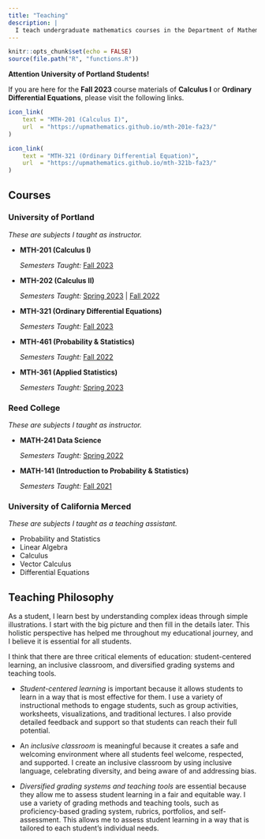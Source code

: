 ---
title: "Teaching"
description: | 
  I teach undergraduate mathematics courses in the Department of Mathematics at the University of Portland.
---

```{r setup, include=FALSE}
knitr::opts_chunk$set(echo = FALSE)
source(file.path("R", "functions.R"))
```

::: {.infobox data-latex="{caution}"}
::: {.center data-latex=""}
**Attention University of Portland Students!**

If you are here for the **Fall 2023** course materials of **Calculus I** or **Ordinary Differential Equations**, please visit the following links.

```{r, echo=FALSE}
icon_link(
    text = "MTH-201 (Calculus I)",
    url  = "https://upmathematics.github.io/mth-201e-fa23/"
)
```

```{r, echo=FALSE}
icon_link(
    text = "MTH-321 (Ordinary Differential Equation)",
    url  = "https://upmathematics.github.io/mth-321b-fa23/"
)
```
:::
:::

## Courses

### University of Portland

*These are subjects I taught as instructor.*

  - **MTH-201 (Calculus I)**
  
    *Semesters Taught:* [Fall 2023](https://upmathematics.github.io/mth-201e-fa23/){target="_blank"}
  
  - **MTH-202 (Calculus II)**
  
    *Semesters Taught:* [Spring 2023](https://upmathematics.github.io/mth-202a-sp23/){target="_blank"} | [Fall 2022](https://upmathematics.github.io/mth-202a-fa22/){target="_blank"}
  
  - **MTH-321 (Ordinary Differential Equations)**
  
    *Semesters Taught:* [Fall 2023](https://upmathematics.github.io/mth-321b-fa23/){target="_blank"}
  
  - **MTH-461 (Probability & Statistics)**
  
    *Semesters Taught:* [Fall 2022](https://upmathematics.github.io/mth-461a-fa22/){target="_blank"}
    
  - **MTH-361 (Applied Statistics)**
  
    *Semesters Taught:* [Spring 2023](https://upmathematics.github.io/mth-361ab-sp23/){target="_blank"}

### Reed College

*These are subjects I taught as instructor.*

  - **MATH-241 Data Science**
  
    *Semesters Taught:* [Spring 2022](https://reed-statistics.github.io/math241-spring2022/){target="_blank"}
    
  - **MATH-141 (Introduction to Probability & Statistics)**
  
    *Semesters Taught:* [Fall 2021](https://reed-statistics.github.io/math141-fall2021/){target="_blank"}

### University of California Merced

*These are subjects I taught as a teaching assistant.*

  - Probability and Statistics
  - Linear Algebra
  - Calculus
  - Vector Calculus
  - Differential Equations
  
## Teaching Philosophy

As a student, I learn best by understanding complex ideas through simple illustrations. I start with the big picture and then fill in the details later. This holistic perspective has helped me throughout my educational journey, and I believe it is essential for all students.

I think that there are three critical elements of education: student-centered learning, an inclusive classroom, and diversified grading systems and teaching tools.

  * *Student-centered learning* is important because it allows students to learn in a way that is most effective for them. I use a variety of instructional methods to engage students, such as group activities, worksheets, visualizations, and traditional lectures. I also provide detailed feedback and support so that students can reach their full potential.

  * An *inclusive classroom* is meaningful because it creates a safe and welcoming environment where all students feel welcome, respected, and supported. I create an inclusive classroom by using inclusive language, celebrating diversity, and being aware of and addressing bias.

  * *Diversified grading systems and teaching tools* are essential because they allow me to assess student learning in a fair and equitable way. I use a variety of grading methods and teaching tools, such as proficiency-based grading system, rubrics, portfolios, and self-assessment. This allows me to assess student learning in a way that is tailored to each student's individual needs.
